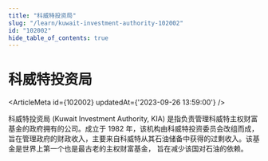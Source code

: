 ```yaml
---
title: "科威特投资局"
slug: "/learn/kuwait-investment-authority-102002"
id: "102002"
hide_table_of_contents: true
---
```



# 科威特投资局

<ArticleMeta id={102002} updatedAt={'2023-09-26 13:59:00'} />
<div className='border-solid border-b border-t-0 my-4 border-[var(--ifm-color-gray-300)]' />

科威特投资局 (Kuwait Investment Authority, KIA) 是指负责管理科威特主权财富基金的政府拥有的公司。成立于 1982 年，该机构由科威特投资委员会改组而成，旨在管理政府的财政收入，主要来自科威特从其石油储备中获得的过剩收入。该基金是世界上第一个也是最古老的主权财富基金， 旨在减少该国对石油的依赖。
